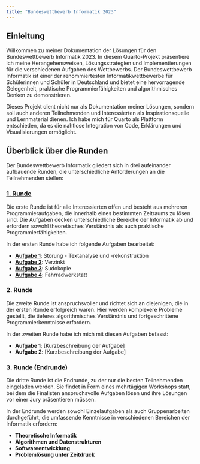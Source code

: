 ```yaml
---
title: "Bundeswettbewerb Informatik 2023"
---
```


## Einleitung

Willkommen zu meiner Dokumentation der Lösungen für den Bundeswettbewerb Informatik 2023. In diesem Quarto-Projekt präsentiere ich meine Herangehensweisen, Lösungsstrategien und Implementierungen für die verschiedenen Aufgaben des Wettbewerbs. Der Bundeswettbewerb Informatik ist einer der renommiertesten Informatikwettbewerbe für Schülerinnen und Schüler in Deutschland und bietet eine hervorragende Gelegenheit, praktische Programmierfähigkeiten und algorithmisches Denken zu demonstrieren.

Dieses Projekt dient nicht nur als Dokumentation meiner Lösungen, sondern soll auch anderen Teilnehmenden und Interessierten als Inspirationsquelle und Lernmaterial dienen. Ich habe mich für Quarto als Plattform entschieden, da es die nahtlose Integration von Code, Erklärungen und Visualisierungen ermöglicht.

## Überblick über die Runden

Der Bundeswettbewerb Informatik gliedert sich in drei aufeinander aufbauende Runden, die unterschiedliche Anforderungen an die Teilnehmenden stellen:

### [1. Runde](./runde_1)


Die erste Runde ist für alle Interessierten offen und besteht aus mehreren Programmieraufgaben, die innerhalb eines bestimmten Zeitraums zu lösen sind. Die Aufgaben decken unterschiedliche Bereiche der Informatik ab und erfordern sowohl theoretisches Verständnis als auch praktische Programmierfähigkeiten.

In der ersten Runde habe ich folgende Aufgaben bearbeitet:

- [**Aufgabe 1**](./runde_1/aufgabe_1): Störung - Textanalyse und -rekonstruktion
- [**Aufgabe 2**](./runde_1/aufgabe_2): Verzinkt
- [**Aufgabe 3**](./runde_1/aufgabe_3): Sudokopie
- [**Aufgabe 4**](./runde_1/aufgabe_4): Fahrradwerkstatt

### 2. Runde

Die zweite Runde ist anspruchsvoller und richtet sich an diejenigen, die in der ersten Runde erfolgreich waren. Hier werden komplexere Probleme gestellt, die tieferes algorithmisches Verständnis und fortgeschrittene Programmierkenntnisse erfordern.

In der zweiten Runde habe ich mich mit diesen Aufgaben befasst:

- **Aufgabe 1**: [Kurzbeschreibung der Aufgabe]
- **Aufgabe 2**: [Kurzbeschreibung der Aufgabe]

### 3. Runde (Endrunde)

Die dritte Runde ist die Endrunde, zu der nur die besten Teilnehmenden eingeladen werden. Sie findet in Form eines mehrtägigen Workshops statt, bei dem die Finalisten anspruchsvolle Aufgaben lösen und ihre Lösungen vor einer Jury präsentieren müssen.

In der Endrunde werden sowohl Einzelaufgaben als auch Gruppenarbeiten durchgeführt, die umfassende Kenntnisse in verschiedenen Bereichen der Informatik erfordern:

- **Theoretische Informatik**
- **Algorithmen und Datenstrukturen**
- **Softwareentwicklung**
- **Problemlösung unter Zeitdruck**
